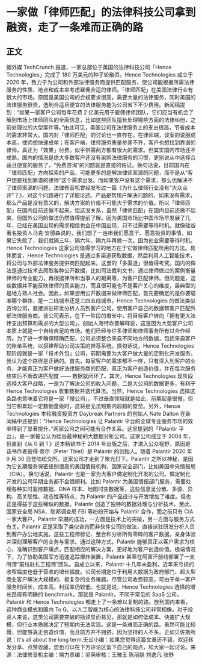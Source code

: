 # 一家做「律师匹配」的法律科技公司拿到融资，走了一条难而正确的路
## 正文
据外媒 TechCrunch 报道，一家总部位于英国的法律科技公司「Hence Technologies」完成了 180 万美元的种子轮融资。Hence Technologies 成立于 2020 年，致力于为公司和外部法律服务商提供匹配服务，使公司能根据所需法律服务的性质、地点和成本来考虑雇佣合适的律师。「律师匹配」在美国法律行业有很大的市场。原因是美国公司的合规要求很高，需要大量的法律服务，同时美国的法律服务很贵，选到合适且便宜的法律服务能为公司省下不少费用。新闻稿提到：“如果一家客户公司每年花费 2 亿美元用于雇佣律师团队，它们应当有机会了解到市场上律师团队的全面信息，比如这些团队擅长处理哪些方面的法律纠纷，之前处理过的大型案件等。”由此可见，美国公司在法律服务上的支出很高，节省成本的需求非常大。国内对「律师匹配」的讨论也一直存在。在律师端，谈案的说服成本高，律师想快速成单；在客户端，律师服务质量参差不齐，客户也想找到靠谱的律师，真正为「效果」付费。似乎供需两方都有很大的需求。但其实国内市场还不成熟。国内的情况是绝大多数客户还没有采购法律服务的习惯，更别说从中选择合适且便宜的服务了，“免费咨询”的问题就是直接的佐证。换句话说，目前国内在「律师匹配」方向探索的产品，可能更多的是解决律师案源的问题，而不是从“客户想要找到靠谱的律师”这个需求出发。而如果客户没有这个需求，那么也解决不了律师案源的问题。法律修音机曾经发布过一篇《为什么律师行业没有“大众点评”？》，对这个问题进行了详细论述。产品是帮用户解决问题的，如果没有需求，那么产品是没有意义的，解决方案的价值不可能大于需求的价值。所以「律师匹配」在国内目前还做不起来。但这没关系，虽然「律师匹配」在国内目前还做不起来，但国外公司的做法仍然值得提前了解。因为美国市场比中国市场早发展了几年，已经在美国出现的需求相信也会在中国出现，只不过需要等待时机。就像硅谷著名投资人马克·安德森说的，我们想了一连串我们愿意干、愿意投资的事情，如果它失败了，我们就隔三年、隔六年、隔九年再做一次。因为创业需要等待时机。Hence Technologies 这家公司值得学习的地方在于它做律师匹配所用的方法。具体而言，Hence Technologies 是通过多渠道获取数据，然后利用人工智能技术，将公司与外部法律服务提供商匹配起来。这里的「多渠道」很值得考究。国内的做法是通过技术去爬取各种公开数据，比如司法裁判文书，通过律师做过的案例衡量律师的专业能力，再根据律所和当事人的距离等，为客户匹配律师。但问题是，这些数据并不能反映律师的真实能力，而且很可能也不是客户关心的维度，最典型的是地方熟人社会。因此，如果想用公开数据来做律师匹配，首先要确定的是你要瞄准哪个群体，是一二线城市还是三四五线城市。Hence Technologies 的做法类似咨询公司，直接派驻研发分析人员到客户公司，使用客户自己的数据帮客户匹配外部法律服务商。该公司表示，在下一阶段的增长中，将目标客户转向「拥有更大法律支出预算和需求的大型公司」。创始人海特坎普解释说，这是因为大型客户公司本质上就是一个自给自足的市场，他们已经与许多律师和律师事务所有过合作经历。为了进一步确保精确匹配，公司必须整合来自不同地方的数据，包括来自客户的账单系统，以搭建帮助公司决策的推荐系统。换句话说，Hence Technologies 现阶段就是一家「技术外包」公司，前期需要为大客户做大量的定制化开发服务。我认为这个路径是正确的。首先，每家客户的需求都不一样，只有深入到客户的业务，才能真正为客户做好法律服务商的匹配，真正为客户创造价值，并在每次服务结束后不断改进匹配度 —— 数据就闭环了。其次，Hence Technologies 现阶段选择大客户战略，一是为了解决公司的收入问题，二是大公司的数据更多，有利于 Hence Technologies 收集数据并迭代算法。当然，Hence Technologies 选择这条路也意味着它将是一家「慢公司」。不过垂直领域就是如此，前期起量很慢，但当它积累起一定数据量级时，这将是无法短期内超越的壁垒。另外，Hence Technologies 本轮融资投资方 Daybreak Partners 的创始人 Nate Dalton 在新闻稿中还提到：“Hence Technologies 让 Palantir 平台的全球专业服务市场的效率得到了显著提升。”两家公司之间可能有合作关系。这里提到的「Palantir 平台」，是一家被公认为硅谷最神秘的大数据分析公司。这家公司成立于 2004 年，但直到《从 0 到 1 》这本畅销书于 2014 年出版之后，才进入公众视野，原因是该书作者彼得·蒂尔（Peter Thiel）是 Palantir 的创始人。随着 Palantir 2020 年 9 月 30 日登陆纽交所，这家公司才走到了聚光灯下。Palantir 之所以神秘，是因为它长期服务保密级别很高的美国情报机构、国家安全部门，比如美国中央情报局（CIA）。换句话说，Palantir 也是一家为大客户做定制化开发的公司。做定制化开发的公司早期业务都不会很顺利。比如 Palantir 为美国情报部门服务，需要处理各种实时监控数据、DNA 样本、地图时空数据等，这些信息呈分散、多源、异构、高关联性、动态性等特点，为 Palantir 的产品设计与开发增加了难度。但也正是得益于这些稀缺的数据，Palantir 创造了独特的数据处理与分析技术。至此，国家安全局 NSA、联邦调查局 FBI 等纷纷开始与 Palantir 合作，而之前只有 CIA 一家大客户。Palantir 早期的成功，一方面是技术上的突破，另一方面与服务方式有关。Palantir 正是采取了类似咨询而非软件公司的做法，直接派驻研发分析人员到客户办公地实施。这些工程师标记、整合和分析所有零碎的客户数据，亲身体验并深刻理解客户的业务与需求。通过这种方式，Palantir 能够真正以客户需求为核心，准确识别客户痛点，匹配相应的解决方案，更好地为客户创造价值。极端情况下，为了协助美国军方迅速追踪爆炸装置，Palantir 甚至在阿富汗前线部署了一支所谓“前线驻扎工程师”团队。自成立以来，Palantir 十几年未盈利，近年来亏损的收窄幅度也低于营收的增长幅度。公司长期定位于利用大数据为政府部门、超大型商业客户解决大规模的、极复杂的业务难题。尽管公司收费较高，可由于单一客户服务时间长，成本高，利润率仍较低。也就是说，Hence Technologies 选择的增长路径有明确的 benchmark，那就是 Palantir。不同于常见的 SaaS 公司，Palantir 和 Hence Technologies 都走上了一条难以复制的路。放到国内来看，这种商业模式和国内 To G、以人工智能为核心的法律科技公司非常相像。对于投资人来说，这类公司需要突破的瓶颈显而易见，那就是如何低成本、快速扩大规模，但行业本质就决定了短期内无法实现。这是一条难而正确的路。虽然可能比较慢，但能够真正创造价值，而且前方并不拥挤，因为坚持的人不多。正如贝佐斯所说：It's all about the long term.无讼小编：如果您觉得这篇文章还不错，欢迎转发分享、点赞收藏，您也可以在下方评论区留下自己的观点，和大家一起讨论。来源：法律修音机主编：靖力责编：梁萌审核：王雅玉 陈丽娟 刘逸凡 张野